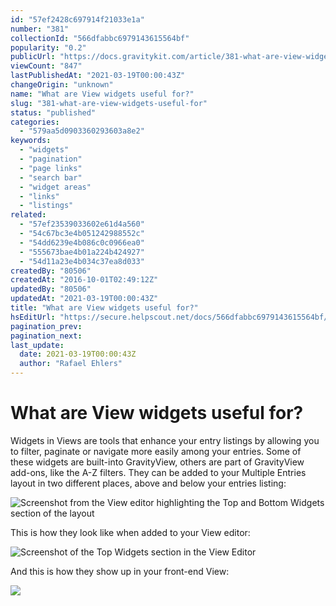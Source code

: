 ```yaml
---
id: "57ef2428c697914f21033e1a"
number: "381"
collectionId: "566dfabbc6979143615564bf"
popularity: "0.2"
publicUrl: "https://docs.gravitykit.com/article/381-what-are-view-widgets-useful-for"
viewCount: "847"
lastPublishedAt: "2021-03-19T00:00:43Z"
changeOrigin: "unknown"
name: "What are View widgets useful for?"
slug: "381-what-are-view-widgets-useful-for"
status: "published"
categories: 
  - "579aa5d0903360293603a8e2"
keywords: 
  - "widgets"
  - "pagination"
  - "page links"
  - "search bar"
  - "widget areas"
  - "links"
  - "listings"
related: 
  - "57ef23539033602e61d4a560"
  - "54c67bc3e4b051242988552c"
  - "54dd6239e4b086c0c0966ea0"
  - "555673bae4b01a224b424927"
  - "54d11a23e4b034c37ea8d033"
createdBy: "80506"
createdAt: "2016-10-01T02:49:12Z"
updatedBy: "80506"
updatedAt: "2021-03-19T00:00:43Z"
title: "What are View widgets useful for?"
hsEditUrl: "https://secure.helpscout.net/docs/566dfabbc6979143615564bf/article/57ef2428c697914f21033e1a"
pagination_prev: 
pagination_next: 
last_update:
  date: 2021-03-19T00:00:43Z
  author: "Rafael Ehlers"
---
```


# What are View widgets useful for?


 Widgets in Views are tools that enhance your entry listings by allowing you to filter, paginate or navigate more easily among your entries. Some of these widgets are built-into GravityView, others are part of GravityView add-ons, like the A-Z filters. They can be added to your Multiple Entries layout in two different places, above and below your entries listing:   

 ![Screenshot from the View editor highlighting the Top and Bottom Widgets section of the layout](https://s3.amazonaws.com/helpscout.net/docs/assets/54c58489e4b051242988532c/images/6053e9263f70ab34d9ba0c9a/file-373Ld0Rx1R.png)

This is how they look like when added to your View editor:

![Screenshot of the Top Widgets section in the View Editor](https://s3.amazonaws.com/helpscout.net/docs/assets/54c58489e4b051242988532c/images/6053e98d207e3b1188e1dceb/file-peanA70flg.png)

And this is how they show up in your front-end View:

![](https://s3.amazonaws.com/helpscout.net/docs/assets/54c58489e4b051242988532c/images/58c305c3dd8c8e56bfa85cb3/file-1qgZ93ybs2.jpg)